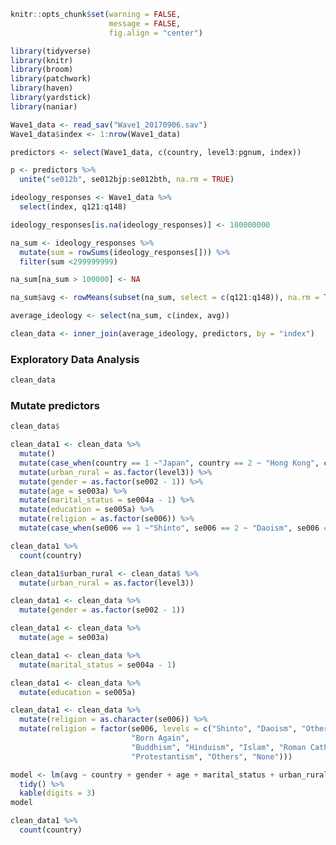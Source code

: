 ```r
knitr::opts_chunk$set(warning = FALSE, 
                      message = FALSE, 
                      fig.align = "center")
```


```r
library(tidyverse)
library(knitr)
library(broom)
library(patchwork)
library(haven)
library(yardstick)
library(naniar)
```

```r
Wave1_data <- read_sav("Wave1_20170906.sav")
Wave1_data$index <- 1:nrow(Wave1_data)

predictors <- select(Wave1_data, c(country, level3:pgnum, index))
```

```r
p <- predictors %>% 
  unite("se012b", se012bjp:se012bth, na.rm = TRUE)
```

```r
ideology_responses <- Wave1_data %>%
  select(index, q121:q148)
```

```r
ideology_responses[is.na(ideology_responses)] <- 100000000
```

```r
na_sum <- ideology_responses %>%
  mutate(sum = rowSums(ideology_responses[])) %>%
  filter(sum <299999999)

na_sum[na_sum > 100000] <- NA

na_sum$avg <- rowMeans(subset(na_sum, select = c(q121:q148)), na.rm = TRUE)

average_ideology <- select(na_sum, c(index, avg))
```

```r
clean_data <- inner_join(average_ideology, predictors, by = "index")
```

### Exploratory Data Analysis

```r
clean_data 
```

### Mutate predictors
```r
clean_data$
```
```r
clean_data1 <- clean_data %>%
  mutate()
  mutate(case_when(country == 1 ~"Japan", country == 2 ~ "Hong Kong", country == 3 ~ "Korea", country == 4 ~ "China", country == 5 ~ "Mongolia", country == 6 ~ "Philippines", country == 7 ~ "Taiwan", country == 8 ~ "Thailand")) %>% 
  mutate(urban_rural = as.factor(level3)) %>%
  mutate(gender = as.factor(se002 - 1)) %>%
  mutate(age = se003a) %>%
  mutate(marital_status = se004a - 1) %>%
  mutate(education = se005a) %>%
  mutate(religion = as.factor(se006)) %>%
  mutate(case_when(se006 == 1 ~"Shinto", se006 == 2 ~ "Daoism", se006 == 3 ~ "Other Folk Religions", se006 == 4 ~ "Born Again", se006 == 5 ~ "Buddhism", se006 == 6 ~ "Hinduism", se006 == 7 ~ "Islam", se006 == 8 ~ "Roman Catholics", se006 == 9 ~ "Protestantism", se006 == 10 ~ "Others", se006 == 11 ~ "None")) 
```
```r
clean_data1 %>%
  count(country)
```
```r
clean_data1$urban_rural <- clean_data$ %>%
  mutate(urban_rural = as.factor(level3))
```

```r
clean_data1 <- clean_data %>%
  mutate(gender = as.factor(se002 - 1))
```

```r
clean_data1 <- clean_data %>%
  mutate(age = se003a)
```

```r
clean_data1 <- clean_data %>%
  mutate(marital_status = se004a - 1)
```

```r
clean_data1 <- clean_data %>%
  mutate(education = se005a)
```

```r
clean_data1 <- clean_data %>%
  mutate(religion = as.character(se006)) %>%
  mutate(religion = factor(se006, levels = c("Shinto", "Daoism", "Other Folk Religions",
                           "Born Again",
                           "Buddhism", "Hinduism", "Islam", "Roman Catholics",
                           "Protestantism", "Others", "None")))

```

```r
model <- lm(avg ~ country + gender + age + marital_status + urban_rural + education + religion, clean_data1) %>%
  tidy() %>%
  kable(digits = 3)
model
```
```r
clean_data1 %>%
  count(country)
```